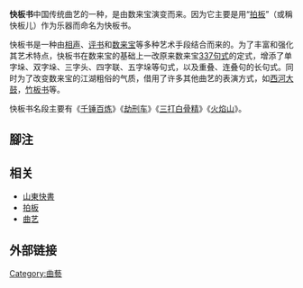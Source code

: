 {{Unreferenced|time=2022-03-15T14:02:51+00:00}}
'''快板书'''中国传统曲艺的一种，是由数来宝演变而来。因为它主要是用“[[拍板|拍板]]”（或稱快板儿）作为乐器而命名为快板书。

快板书是一种由[[相声|相声]]、[[评书|评书]]和[[数来宝|数来宝]]等多种艺术手段结合而来的。为了丰富和强化其艺术特点，快板书在数来宝的基础上一改原来数来宝[[337句式|337句式]]的定式，增添了单字垛、双字垛、三字头、四字联、五字垛等句式，以及重叠、连叠句的长句式。同时为了改变数来宝的江湖粗俗的气质，借用了许多其他曲艺的表演方式，如[[西河大鼓|西河大鼓]]，[[竹板书|竹板书]]等。

快板书名段主要有《[[千锤百炼|千锤百炼]]》《[[劫刑车|劫刑车]]》《[[三打白骨精|三打白骨精]]》《[[火焰山|火焰山]]》。

==腳注==
{{reflist|2}}<!--若为可供查证的新闻报导内容可善用工具直接在内文列明来源会在此处显示出来 -->

==相关==
*[[山東快書|山東快書]]
*[[拍板|拍板]]
*[[曲艺|曲艺]]<!--保留-->

{{See also|湖南省曲艺家协会|德云社}}
{{See|常宝华|李菁 (相聲演員)|高峰 (相声演员)}}

==外部链接==
<!--若符合百科方针但基於私有版权或复杂表格或非文字形式不便於纳入条目内文者可酌量列在此处例如某某可靠机构的官网-->

{{曲艺小作品}}<!--依据维基方针扩充条目并列明可供查证来源後若条目核心内容明显大於3000bytes以上可移除小作品模板。-->

[[Category:曲藝|Category:曲藝]]